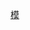 {{钟姓}}
{{Navbox
| name = 乘风破浪的姐姐
| title = [[乘风破浪的姐姐|{{color|white|乘风破浪的姐姐}}]]
| state = {{{state|autocollapse}}}

| titlestyle = color:white; background-color:#9B1D31;
| groupstyle = text-align:center;color:white; background-color:#9B1D31;
| bodyclass = hlist
| abovestyle= color:white; background-color:#9B1D31;
| above=
* [[乘风破浪的姐姐 (第一季)|{{color|white|第一季}}]]
* [[乘风破浪的姐姐 (第二季)|{{color|white|第二季}}]]
* [[乘风破浪 (第三季)|{{color|white|第三季}}]]
 | group1 = 播出平台
 | list1 = 
* [[芒果TV]]
* [[芒果MCN#湖南娱乐频道节目|湖南娱乐频道]]
** 第一季
* [[湖南卫视]]
** 第二季、精华版
 | group2 = 制作团队
 | list2 = 
* [[吴梦知]]
| group3 = 选手
| list3 = {{Navbox|child
 | groupstyle = text-align:center;color:white; background-color:#9B1D31

 | group1 = 第一季
 | list1 = {{Navbox|child
 | groupstyle = text-align:center;color:white; background-color:#9B1D31
 | group1 = 成团<br />{{nowrap|{{small|（[[X-SISTER|{{color|white|X-SISTER}}]]）}}}}
 | list1 = 
* [[宁静]]
* [[万茜]]
* [[孟佳]]
* [[李斯丹妮]]
* [[张雨绮]]
* [[郁可唯]]
* [[黄龄]]

 | list2 = 
* [[阿朵]]
* [[白冰 (演员)|白冰]]
* [[陳松伶]]
* [[丁噹]]
* [[海陸 (演員)|海陸]]
* [[黄圣依]]
* [[金晨]]
* [[金莎]]
* [[藍盈瑩]]
* [[刘芸 (影视演员)|刘芸]]
* [[沈夢辰]]
* [[王霏霏]]
* [[王麗坤]]
* [[王智 (演员)|王智]]
* [[吴昕]]
* [[许飞]]
* [[伊能靜]]
* [[袁詠琳]]
* [[张含韵]]
* [[張萌]]
* [[鄭希怡]]
* [[鍾麗緹]]
* [[朱婧汐]]}}

 | group2 = 第二季
 | list2 = {{Navbox|child
 | groupstyle = text-align:center;color:white; background-color:#9B1D31
 | group1 = 成团<br />{{nowrap|{{small|（[[X-SISTER|{{color|white|X-SISTER}}]]）}}}}
 | list1 = 
* [[那英]]
* [[周笔畅]]
* [[楊丞琳]]<sup>踢馆成功</sup>
* [[容祖兒]]
* [[王鸥]]
* [[杨钰莹]]
* [[吉克隽逸]]
 | group2 =首发选手
 | list2 = 
* [[胡静]]
* [[張柏芝]]
* [[呂一]]
* [[蒋璐霞]]
* [[李菲儿]]
* [[陈梓童]]
* [[陈小纭]]
* [[袁姗姗]]
* [[张馨予]]
* [[江映蓉]]
* [[陳妍希]]
* [[董洁]]
* [[弦子]]
* [[贾清|賈青]]
* [[金巧巧]]
* [[左小青]]
* [[程莉莎]]
* [[阿兰·达瓦卓玛|阿兰]]
* [[宣璐]]
* [[李慧珍 (歌手)|李慧珍]]
* [[董璇]]
* [[安又琪]]
* [[汤晶媚]]
* [[刘烨 (女主持)|刘烨]]
 | group3 = 踢馆选手
 | list3 =
* [[曾黎]] <sup>踢馆失败</sup>
* [[蘇運瑩]] <sup>踢馆失败</sup>
 }}
| group4 = 第三季
| list4 = 
* [[张蔷]]
* [[王心凌]]
* [[许茹芸]]
* [[郭采潔]]
* [[鍾欣潼]]
* [[吳莫愁]]
* [[鄭秀妍]]
* [[薛凱琪]]
* [[蔡卓妍]]
* [[張儷]]
* [[谭维维]]
* [[黄小蕾]]
* [[黃奕]]
* [[毛俊杰]]
* [[齐溪]]
* [[張天愛]]
* [[吴谨言]]
* [[柳翰雅]]
* [[張歆藝]]
* [[趙櫻子]]
* [[王紫璇]]
* [[徐夢桃]]
* [[胡杏儿]]
* [[唐诗逸]]
* [[朱洁静]]
* [[于文文|-{于}-文文]]
* [[新裤子|赵梦]]
* [[刘恋]]

 }}
| group4 = 制作团团队
| list4 = 
* [[杜华 (乐华娱乐)|杜华]]
* [[赵兆]]
** 第一季
* [[陳琦沅]]
* [[霍汶希]]
* [[刘卓]]
** 第二季
* [[荒井十一]]
** 第三季
| group5 = 成团见证人
| list5 = 
* [[黄晓明]] 
* [[秦昊]]
* [[杜江 (演员)|杜江]]
| group6 = 冲浪小助理
| list6 = 
*[[齊思鈞]]
| group7 = 乘风发布人
| list7 = 
*[[谢娜]]
| group8 = 相关
| list8 = 
* 《[[定义 (节目)|定义]]》
* 《[[无价之姐]]》
* 《[[姐姐的爱乐之程]]》
}}<noinclude>
{{Collapsible option}}
[[Category:芒果TV自制综艺节目|模]]
</noinclude>